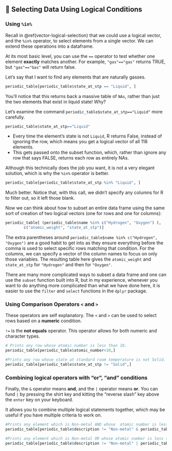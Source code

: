 ## 🤔 Selecting Data Using Logical Conditions

### Using `%in%`

Recall in \@ref(vector-logical-selection) that we could use a logical vector, and the `%in%` operator, to select elements from a single vector. We can extend these operations into a dataframe.

At its most basic level, you can use the `==` operator to test whether one element **exactly** matches another. For example, `"gas"=="gas"` returns TRUE, but `"gas"=="Gas"` will return false.

Let's say that I want to find any elements that are naturally gasses.

```r
periodic_table[periodic_table$state_at_stp == "Liquid", ]
```

You'll notice that this returns back a massive table of `NAs`, rather than just the two elements that exist in liquid state! Why?

Let's examine the command `periodic_table$state_at_stp=="Liquid"` more carefully.

```r
periodic_table$state_at_stp=="Liquid"
```

-   Every time the element's state is not `Liquid`, R returns False, instead of ignoring the row, which means you get a logical vector of all 118 elements.
-   This gets passed onto the subset function, which, rather than ignore any row that says FALSE, returns each row as entirely NAs.

Although this technically does the job you want, it is not a very elegant solution, which is why the `%in%` operator is better.

```r
periodic_table[periodic_table$state_at_stp %in% "Liquid", ]
```

Much better. Notice that, with this call, we didn't specify any columns for R to filter out, so it left those blank.

Now we can think about how to subset an entire data frame using the same sort of creation of two logical vectors (one for rows and one for columns):

```r
periodic_table[ (periodic_table$name %in% c("Hydrogen", "Oxygen") ),
        c("atomic_weight", "state_at_stp")]
```

The extra parentheses around `periodic_table$name %in% c("Hydrogen", "Oxygen")` are a good habit to get into as they ensure everything before the comma is used to select specific rows matching that condition. For the columns, we can specify a vector of the column names to focus on only those variables. The resulting table here gives the `atomic_weight` and `state_at_stp` for `"Hydrogen"` and then for `"Oxygen"`.

There are many more complicated ways to subset a data frame and one can use the `subset` function built into R, but in my experience, whenever you want to do anything more complicated than what we have done here, it is easier to use the `filter` and `select` functions in the `dplyr` package.

### Using Comparison Operators `<` and `>`
These operators are self explanatory. The `<` and `>` can be used to select rows based on a **numeric** condition.

`!=` is the **not equals** operator. This operator allows for both numeric and character types. 

```r
# Prints any row whose atomic number is less than 10.
periodic_table[periodic_table$atomic_number<10,]

#Prints any row whose state at standard room temperature is not Solid.
periodic_table[periodic_table$state_at_stp != "Solid",]
```

### Combining logical operators with "or", "and" conditions
Finally, the `&` operator means **and**, and the `|` operator means **or**. You can fund `|` by pressing the shirt key and kitting the "reverse slash" key above the `enter` key on your keyboard. 

It allows you to combine multiple logical statements together, which may be useful if you have multiple criteria to work on.

```r
#Prints any element which is Non-metal AND whose  atomic number is less than 15
periodic_table[periodic_table$description != "Non-metal" & periodic_table$atomic_number <15,]

#Prints any element which is Non-metal OR whose atomic number is less than 15
periodic_table[periodic_table$description != "Non-metal" | periodic_table$atomic_number <15,]
```


```{=html}
<script>
  iFrameResize({}, ".interactive");
</script>
```
